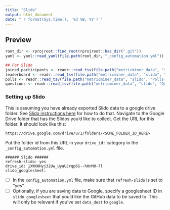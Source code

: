 ```yaml
---
title: "Slido"
output: html_document
date: "`r format(Sys.time(), '%d %B, %Y')`"
---
```


## Preview

```r
root_dir <- rprojroot::find_root(rprojroot::has_dir(".git"))
yaml <- yaml::read_yaml(file.path(root_dir, "_config_automation.yml"))

## For Slido
joined_participants <- readr::read_tsv(file.path("metricminer_data", "slido", "JoinedParticipants.tsv"))
leaderboard <- readr::read_tsv(file.path("metricminer_data", "slido", "Leaderboard.tsv"))
polls <- readr::read_tsv(file.path("metricminer_data", "slido", "Polls-overall.tsv"))
questions <- readr::read_tsv(file.path("metricminer_data", "slido", "Questions.tsv"))
```

### Setting up Slido

This is assuming you have already exported Slido data to a google drive folder. See [Slido instructions here](https://community.slido.com/analytics-and-exports-44/export-your-questions-poll-results-quiz-leaderboard-and-ideas-532) for how to do that. Navigate to the Google Drive folder that has the Slidos you'd like to collect. Get the URL for this folder. It should look like this:

```
https://drive.google.com/drive/u/1/folders/<SOME_FOLDER_ID_HERE>
```

Put the folder id from this URL in your `drive_id:` category in the `_config_automation.yml` file.
```
###### Slido ######
refresh-slido: yes
drive_id: 1XWXHHyj32Uw_UyaUJrqp6S--hHnM0-7l
slido_googlesheet:
```

- [ ] In the `config_automation.yml` file, make sure that `refresh-slido` is set to "yes".
- [ ] Optionally, if you are saving data to Google, specify a googlesheet ID in `slido_googlesheet` that you'd like the GitHub data to be saved to. This will only be relevant if you've set `data_dest` to `google`.
